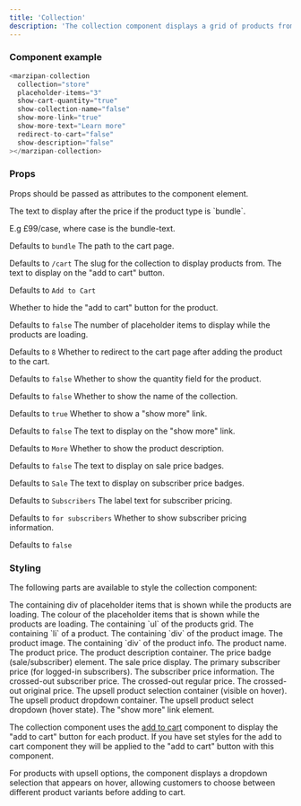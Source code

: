 ```yaml
---
title: 'Collection'
description: 'The collection component displays a grid of products from a specific collection.'
---
```


### Component example
```javascript
<marzipan-collection
  collection="store"
  placeholder-items="3"
  show-cart-quantity="true"
  show-collection-name="false"
  show-more-link="true"
  show-more-text="Learn more"
  redirect-to-cart="false"
  show-description="false"
></marzipan-collection>
```

### Props

Props should be passed as attributes to the component element.


<ResponseField name="bundle-text">
The text to display after the price if the product type is `bundle`.

E.g £99/case, where case is the bundle-text.

Defaults to `bundle`
</ResponseField>
<ResponseField name="cart-path">
The path to the cart page.

Defaults to `/cart`
</ResponseField>
<ResponseField name="collection" required>
The slug for the collection to display products from.
</ResponseField>
<ResponseField name="add-to-cart-text">
The text to display on the "add to cart" button.

Defaults to `Add to Cart`
</ResponseField>

<ResponseField name="hide-add-to-cart-button" type="boolean">
Whether to hide the "add to cart" button for the product.

Defaults to `false`
</ResponseField>
<ResponseField name="placeholder-items" type="number">
The number of placeholder items to display while the products are loading.

Defaults to `8`
</ResponseField>
<ResponseField name="redirect-to-cart" type="boolean">
Whether to redirect to the cart page after adding the product to the cart.

Defaults to `false`
</ResponseField>
<ResponseField name="show-cart-quantity" type="boolean">
Whether to show the quantity field for the product.

Defaults to `false`
</ResponseField>
<ResponseField name="show-collection-name" type="boolean">
Whether to show the name of the collection.

Defaults to `true`
</ResponseField>
<ResponseField name="show-more-link" type="boolean">
Whether to show a "show more" link.

Defaults to `false`
</ResponseField>
<ResponseField name="show-more-text">
The text to display on the "show more" link.

Defaults to `More`
</ResponseField>
<ResponseField name="show-description" type="boolean">
Whether to show the product description.

Defaults to `false`
</ResponseField>
<ResponseField name="sale-badge-text">
The text to display on sale price badges.

Defaults to `Sale`
</ResponseField>
<ResponseField name="subscriber-badge-text">
The text to display on subscriber price badges.

Defaults to `Subscribers`
</ResponseField>
<ResponseField name="subscriber-price-label">
The label text for subscriber pricing.

Defaults to `for subscribers`
</ResponseField>
<ResponseField name="show-subscriber-pricing" type="boolean">
Whether to show subscriber pricing information.

Defaults to `false`
</ResponseField>


### Styling

The following parts are available to style the collection component:

<ResponseField name="--loading-grid">
The containing div of placeholder items that is shown while the products are loading.
</ResponseField>
<ResponseField name="--loading-colour">
The colour of the placeholder items that is shown while the products are loading.
</ResponseField>
<ResponseField name="--product-grid">
The containing `ul` of the products grid.
</ResponseField>
<ResponseField name="--product-grid-item">
The containing `li` of a product.
</ResponseField>
<ResponseField name="--product-image-container">
The containing `div` of the product image.
</ResponseField>
<ResponseField name="--product-image">
The product image.
</ResponseField>
<ResponseField name="--product-info-container">
The containing `div` of the product info.
</ResponseField>
<ResponseField name="--product-name">
The product name.
</ResponseField>
<ResponseField name="--product-price">
The product price.
</ResponseField>
<ResponseField name="--product-description">
The product description container.
</ResponseField>
<ResponseField name="--product-price-badge">
The price badge (sale/subscriber) element.
</ResponseField>
<ResponseField name="--product-sale-price">
The sale price display.
</ResponseField>
<ResponseField name="--product-subscriber-primary-price">
The primary subscriber price (for logged-in subscribers).
</ResponseField>
<ResponseField name="--product-subscriber-price">
The subscriber price information.
</ResponseField>
<ResponseField name="--product-subscriber-price-crossed">
The crossed-out subscriber price.
</ResponseField>
<ResponseField name="--product-regular-price-crossed">
The crossed-out regular price.
</ResponseField>
<ResponseField name="--product-original-price-crossed">
The crossed-out original price.
</ResponseField>
<ResponseField name="--upsell-container-hover">
The upsell product selection container (visible on hover).
</ResponseField>
<ResponseField name="--upsell-dropdown">
The upsell product dropdown container.
</ResponseField>
<ResponseField name="--upsell-select-hover">
The upsell product select dropdown (hover state).
</ResponseField>
<ResponseField name="--show-more-link">
The "show more" link element.
</ResponseField>

The collection component uses the [add to cart](./add-to-cart) component to display the "add to cart" button for each product. If you have set styles for the add to cart component they will be applied to the "add to cart" button with this component.

For products with upsell options, the component displays a dropdown selection that appears on hover, allowing customers to choose between different product variants before adding to cart.